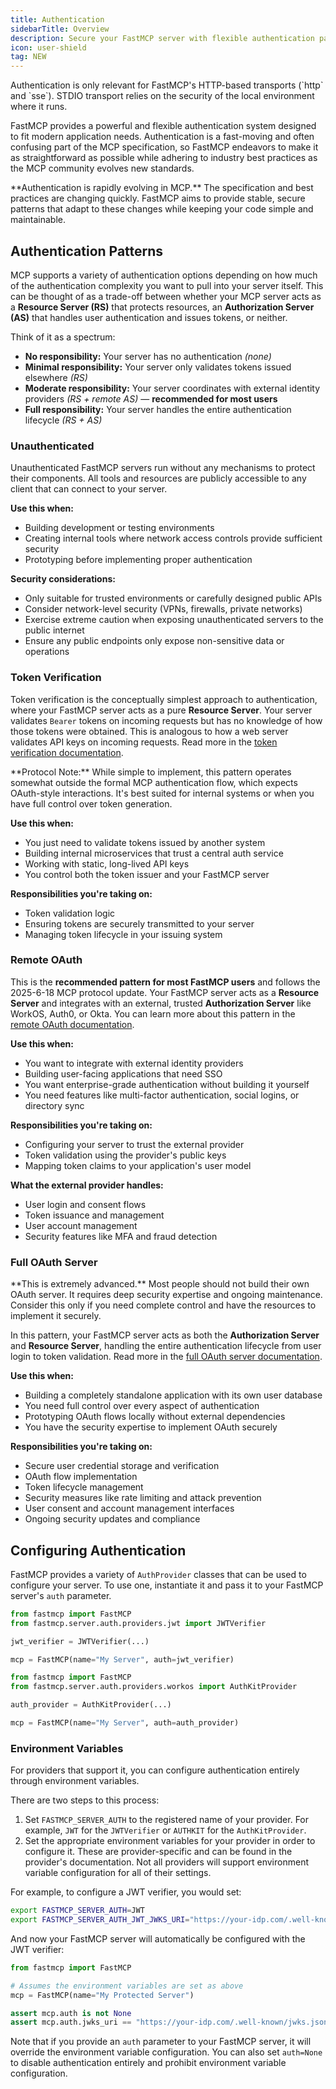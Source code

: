 ```yaml
---
title: Authentication
sidebarTitle: Overview
description: Secure your FastMCP server with flexible authentication patterns, from simple API keys to full OAuth 2.1 integration with external identity providers.
icon: user-shield
tag: NEW
---
```



<VersionBadge version="2.11.0" />

<Tip>
Authentication is only relevant for FastMCP's HTTP-based transports (`http` and `sse`). STDIO transport relies on the security of the local environment where it runs.
</Tip>

FastMCP provides a powerful and flexible authentication system designed to fit modern application needs. Authentication is a fast-moving and often confusing part of the MCP specification, so FastMCP endeavors to make it as straightforward as possible while adhering to industry best practices as the MCP community evolves new standards.

<Warning>
**Authentication is rapidly evolving in MCP.** The specification and best practices are changing quickly. FastMCP aims to provide stable, secure patterns that adapt to these changes while keeping your code simple and maintainable.
</Warning>

## Authentication Patterns

MCP supports a variety of authentication options depending on how much of the authentication complexity you want to pull into your server itself. This can be thought of as a trade-off between whether your MCP server acts as a **Resource Server (RS)** that protects resources, an **Authorization Server (AS)** that handles user authentication and issues tokens, or neither.

Think of it as a spectrum:

- **No responsibility:** Your server has no authentication *(none)*
- **Minimal responsibility:** Your server only validates tokens issued elsewhere *(RS)*
- **Moderate responsibility:** Your server coordinates with external identity providers *(RS + remote AS)* — **recommended for most users**
- **Full responsibility:** Your server handles the entire authentication lifecycle *(RS + AS)*

### Unauthenticated

Unauthenticated FastMCP servers run without any mechanisms to protect their components. All tools and resources are publicly accessible to any client that can connect to your server.

**Use this when:**
- Building development or testing environments
- Creating internal tools where network access controls provide sufficient security
- Prototyping before implementing proper authentication

<Warning>

**Security considerations:**
- Only suitable for trusted environments or carefully designed public APIs
- Consider network-level security (VPNs, firewalls, private networks)
- Exercise extreme caution when exposing unauthenticated servers to the public internet
- Ensure any public endpoints only expose non-sensitive data or operations
</Warning>

### Token Verification

Token verification is the conceptually simplest approach to authentication, where your FastMCP server acts as a pure **Resource Server**. Your server validates `Bearer` tokens on incoming requests but has no knowledge of how those tokens were obtained. This is analogous to how a web server validates API keys on incoming requests. Read more in the [token verification documentation](/servers/auth/token-verification).

<Note>
**Protocol Note:** While simple to implement, this pattern operates somewhat outside the formal MCP authentication flow, which expects OAuth-style interactions. It's best suited for internal systems or when you have full control over token generation.
</Note>

**Use this when:**
- You just need to validate tokens issued by another system
- Building internal microservices that trust a central auth service
- Working with static, long-lived API keys
- You control both the token issuer and your FastMCP server

**Responsibilities you're taking on:**
- Token validation logic
- Ensuring tokens are securely transmitted to your server
- Managing token lifecycle in your issuing system

### Remote OAuth

This is the **recommended pattern for most FastMCP users** and follows the 2025-6-18 MCP protocol update. Your FastMCP server acts as a **Resource Server** and integrates with an external, trusted **Authorization Server** like WorkOS, Auth0, or Okta. You can learn more about this pattern in the [remote OAuth documentation](/servers/auth/remote-oauth).

**Use this when:**
- You want to integrate with external identity providers
- Building user-facing applications that need SSO
- You want enterprise-grade authentication without building it yourself
- You need features like multi-factor authentication, social logins, or directory sync

**Responsibilities you're taking on:**
- Configuring your server to trust the external provider
- Token validation using the provider's public keys
- Mapping token claims to your application's user model

**What the external provider handles:**
- User login and consent flows
- Token issuance and management
- User account management
- Security features like MFA and fraud detection

### Full OAuth Server

<Warning>
**This is extremely advanced.** Most people should not build their own OAuth server. It requires deep security expertise and ongoing maintenance. Consider this only if you need complete control and have the resources to implement it securely.
</Warning>

In this pattern, your FastMCP server acts as both the **Authorization Server** and **Resource Server**, handling the entire authentication lifecycle from user login to token validation. Read more in the [full OAuth server documentation](/servers/auth/full-oauth-server).

**Use this when:**
- Building a completely standalone application with its own user database
- You need full control over every aspect of authentication
- Prototyping OAuth flows locally without external dependencies
- You have the security expertise to implement OAuth securely

**Responsibilities you're taking on:**
- Secure user credential storage and verification
- OAuth flow implementation
- Token lifecycle management
- Security measures like rate limiting and attack prevention
- User consent and account management interfaces
- Ongoing security updates and compliance

## Configuring Authentication

FastMCP provides a variety of `AuthProvider` classes that can be used to configure your server. To use one, instantiate it and pass it to your FastMCP server's `auth` parameter.

<CodeGroup>


```python Token Verification
from fastmcp import FastMCP
from fastmcp.server.auth.providers.jwt import JWTVerifier

jwt_verifier = JWTVerifier(...)

mcp = FastMCP(name="My Server", auth=jwt_verifier)
```

```python Remote OAuth
from fastmcp import FastMCP
from fastmcp.server.auth.providers.workos import AuthKitProvider

auth_provider = AuthKitProvider(...)

mcp = FastMCP(name="My Server", auth=auth_provider)
```
</CodeGroup>

### Environment Variables

For providers that support it, you can configure authentication entirely through environment variables. 

There are two steps to this process:

1. Set `FASTMCP_SERVER_AUTH` to the registered name of your provider. For example, `JWT` for the `JWTVerifier` or `AUTHKIT` for the `AuthKitProvider`.
2. Set the appropriate environment variables for your provider in order to configure it. These are provider-specific and can be found in the provider's documentation. Not all providers will support environment variable configuration for all of their settings.

For example, to configure a JWT verifier, you would set: 

```bash
export FASTMCP_SERVER_AUTH=JWT
export FASTMCP_SERVER_AUTH_JWT_JWKS_URI="https://your-idp.com/.well-known/jwks.json"
```

And now your FastMCP server will automatically be configured with the JWT verifier:

```python
from fastmcp import FastMCP

# Assumes the environment variables are set as above
mcp = FastMCP(name="My Protected Server")

assert mcp.auth is not None
assert mcp.auth.jwks_uri == "https://your-idp.com/.well-known/jwks.json"
```

Note that if you provide an `auth` parameter to your FastMCP server, it will override the environment variable configuration. You can also set `auth=None` to disable authentication entirely and prohibit environment variable configuration.